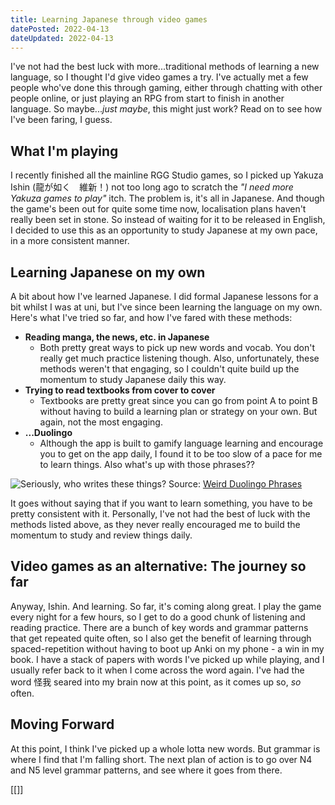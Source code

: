 ```yaml
---
title: Learning Japanese through video games
datePosted: 2022-04-13
dateUpdated: 2022-04-13
---
```


I've not had the best luck with more...traditional methods of learning a new language, so I thought I'd give video games a try. I've actually met a few people who've done this through gaming, either through chatting with other people online, or just playing an RPG from start to finish in another language. So maybe..._just maybe_, this might just work? Read on to see how I've been faring, I guess.

## What I'm playing

I recently finished all the mainline RGG Studio games, so I picked up Yakuza Ishin (龍が如く　維新！) not too long ago to scratch the _"I need more Yakuza games to play"_ itch. The problem is, it's all in Japanese. And though the game's been out for quite some time now, localisation plans haven't really been set in stone. So instead of waiting for it to be released in English, I decided to use this as an opportunity to study Japanese at my own pace, in a more consistent manner.

## Learning Japanese on my own

A bit about how I've learned Japanese. I did formal Japanese lessons for a bit whilst I was at uni, but I've since been learning the language on my own. Here's what I've tried so far, and how I've fared with these methods:

- **Reading manga, the news, etc. in Japanese**
  - Both pretty great ways to pick up new words and vocab. You don't really get much practice listening though. Also, unfortunately, these methods weren't that engaging, so I couldn't quite build up the momentum to study Japanese daily this way.
- **Trying to read textbooks from cover to cover**
  - Textbooks are pretty great since you can go from point A to point B without having to build a learning plan or strategy on your own. But again, not the most engaging.
- **...Duolingo**
  - Although the app is built to gamify language learning and encourage you to get on the app daily, I found it to be too slow of a pace for me to learn things. Also what's up with those phrases??

![Seriously, who writes these things?](../../images/languages-img/duolingo.jpeg 'Seriously, who writes these things?')
Source: [Weird Duolingo Phrases](https://wtfduolingo.tumblr.com/)

It goes without saying that if you want to learn something, you have to be pretty consistent with it. Personally, I've not had the best of luck with the methods listed above, as they never really encouraged me to build the momentum to study and review things daily.

## Video games as an alternative: The journey so far

Anyway, Ishin. And learning. So far, it's coming along great. I play the game every night for a few hours, so I get to do a good chunk of listening and reading practice. There are a bunch of key words and grammar patterns that get repeated quite often, so I also get the benefit of learning through spaced-repetition without having to boot up Anki on my phone - a win in my book. I have a stack of papers with words I've picked up while playing, and I usually refer back to it when I come across the word again. I've had the word 怪我 seared into my brain now at this point, as it comes up so, _so_ often.

## Moving Forward

At this point, I think I've picked up a whole lotta new words. But grammar is where I find that I'm falling short. The next plan of action is to go over N4 and N5 level grammar patterns, and see where it goes from there.

[[]]

